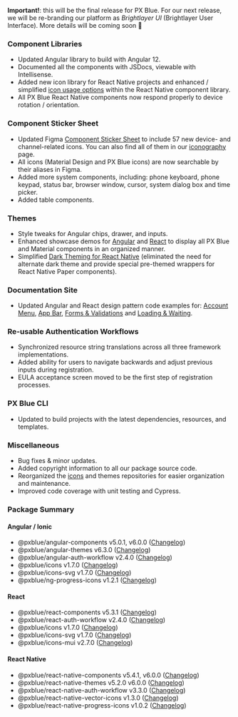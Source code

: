 
**Important!**: this will be the final release for PX Blue. For our next release, we will be re-branding our platform as _Brightlayer UI_ (Brightlayer User Interface). More details will be coming soon 🤗

### Component Libraries

-   Updated Angular library to build with Angular 12.
-   Documented all the components with JSDocs, viewable with Intellisense.
-   Added new icon library for React Native projects and enhanced / simplified [icon usage options](https://brightlayer-ui-components.github.io/react-native/?path=/info/components-documentation--icons) within the React Native component library.
-   All PX Blue React Native components now respond properly to device rotation / orientation.

### Component Sticker Sheet

-   Updated Figma [Component Sticker Sheet](https://www.figma.com/community/file/1024360297793425107) to include 57 new device- and channel-related icons. You can also find all of them in our [iconography](/style/icon-library) page.
-   All icons (Material Design and PX Blue icons) are now searchable by their aliases in Figma.
-   Added more system components, including: phone keyboard, phone keypad, status bar, browser window, cursor, system dialog box and time picker.
-   Added table components.

### Themes

-   Style tweaks for Angular chips, drawer, and inputs.
-   Enhanced showcase demos for [Angular](https://github.com/etn-ccis/blui-angular-showcase-demo/tree/master) and [React](https://github.com/etn-ccis/blui-react-showcase-demo) to display all PX Blue and Material components in an organized manner.
-   Simplified [Dark Theming for React Native](https://github.com/etn-ccis/blui-react-native-themes/tree/master#dark-theme) (eliminated the need for alternate dark theme and provide special pre-themed wrappers for React Native Paper components).

### Documentation Site

-   Updated Angular and React design pattern code examples for: [Account Menu](/patterns/account-menu), [App Bar](/patterns/appbar), [Forms & Validations](/patterns/forms) and [Loading & Waiting](/patterns/loading).

### Re-usable Authentication Workflows

-   Synchronized resource string translations across all three framework implementations.
-   Added ability for users to navigate backwards and adjust previous inputs during registration.
-   EULA acceptance screen moved to be the first step of registration processes.

### PX Blue CLI

-   Updated to build projects with the latest dependencies, resources, and templates.

### Miscellaneous

-   Bug fixes & minor updates.
-   Added copyright information to all our package source code.
-   Reorganized the [icons](https://github.com/etn-ccis/blui-icons) and themes repositories for easier organization and maintenance.
-   Improved code coverage with unit testing and Cypress.

### Package Summary

#### Angular / Ionic

-   @pxblue/angular-components v5.0.1, v6.0.0 ([Changelog](https://github.com/etn-ccis/blui-angular-component-library/releases))
-   @pxblue/angular-themes v6.3.0 ([Changelog](https://github.com/etn-ccis/blui-angular-themes/releases))
-   @pxblue/angular-auth-workflow v2.4.0 ([Changelog](https://github.com/etn-ccis/blui-angular-workflows/releases))
-   @pxblue/icons v1.7.0 ([Changelog](https://github.com/etn-ccis/blui-icons/releases))
-   @pxblue/icons-svg v1.7.0 ([Changelog](https://github.com/etn-ccis/blui-icons/releases))
-   @pxblue/ng-progress-icons v1.2.1 ([Changelog](https://github.com/etn-ccis/blui-progress-icons/releases))

#### React

-   @pxblue/react-components v5.3.1 ([Changelog](https://github.com/etn-ccis/blui-react-component-library/releases))
-   @pxblue/react-auth-workflow v2.4.0 ([Changelog](https://github.com/etn-ccis/blui-react-workflows/releases))
-   @pxblue/icons v1.7.0 ([Changelog](https://github.com/etn-ccis/blui-icons/releases))
-   @pxblue/icons-svg v1.7.0 ([Changelog](https://github.com/etn-ccis/blui-icons/releases))
-   @pxblue/icons-mui v2.7.0 ([Changelog](https://github.com/etn-ccis/blui-icons/releases))

#### React Native

-   @pxblue/react-native-components v5.4.1, v6.0.0 ([Changelog](https://github.com/etn-ccis/blui-react-native-component-library/releases))
-   @pxblue/react-native-themes v5.2.0 v6.0.0 ([Changelog](https://github.com/etn-ccis/blui-react-native-themes/releases))
-   @pxblue/react-native-auth-workflow v3.3.0 ([Changelog](https://github.com/etn-ccis/blui-react-native-workflows/releases))
-   @pxblue/react-native-vector-icons v1.3.0 ([Changelog](https://github.com/etn-ccis/blui-icons/releases))
-   @pxblue/react-native-progress-icons v1.0.2 ([Changelog](https://github.com/etn-ccis/blui-progress-icons/releases))
